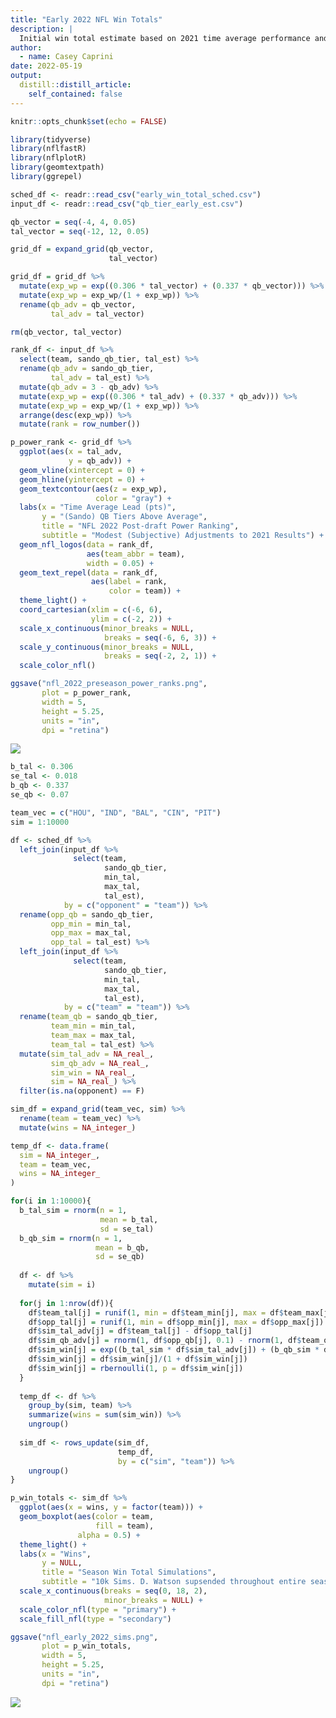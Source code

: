 ```yaml
---
title: "Early 2022 NFL Win Totals"
description: |
  Initial win total estimate based on 2021 time average performance and 2022 QB quality.
author:
  - name: Casey Caprini
date: 2022-05-19
output:
  distill::distill_article:
    self_contained: false
---
```



```r
knitr::opts_chunk$set(echo = FALSE)
```

```r

library(tidyverse)
library(nflfastR)
library(nflplotR)
library(geomtextpath)
library(ggrepel)

```


```r

sched_df <- readr::read_csv("early_win_total_sched.csv")
input_df <- readr::read_csv("qb_tier_early_est.csv")

```


```r

qb_vector = seq(-4, 4, 0.05)
tal_vector = seq(-12, 12, 0.05)

grid_df = expand_grid(qb_vector,
                      tal_vector)

grid_df = grid_df %>%
  mutate(exp_wp = exp((0.306 * tal_vector) + (0.337 * qb_vector))) %>%
  mutate(exp_wp = exp_wp/(1 + exp_wp)) %>%
  rename(qb_adv = qb_vector,
         tal_adv = tal_vector)

rm(qb_vector, tal_vector)

```

```r

rank_df <- input_df %>%
  select(team, sando_qb_tier, tal_est) %>%
  rename(qb_adv = sando_qb_tier,
         tal_adv = tal_est) %>%
  mutate(qb_adv = 3 - qb_adv) %>%
  mutate(exp_wp = exp((0.306 * tal_adv) + (0.337 * qb_adv))) %>%
  mutate(exp_wp = exp_wp/(1 + exp_wp)) %>%
  arrange(desc(exp_wp)) %>%
  mutate(rank = row_number())

p_power_rank <- grid_df %>%
  ggplot(aes(x = tal_adv,
             y = qb_adv)) +
  geom_vline(xintercept = 0) +
  geom_hline(yintercept = 0) +
  geom_textcontour(aes(z = exp_wp),
                   color = "gray") +
  labs(x = "Time Average Lead (pts)",
       y = "(Sando) QB Tiers Above Average",
       title = "NFL 2022 Post-draft Power Ranking",
       subtitle = "Modest (Subjective) Adjustments to 2021 Results") +
  geom_nfl_logos(data = rank_df,
                 aes(team_abbr = team),
                 width = 0.05) +
  geom_text_repel(data = rank_df,
                  aes(label = rank,
                      color = team)) +
  theme_light() +
  coord_cartesian(xlim = c(-6, 6),
                  ylim = c(-2, 2)) +
  scale_x_continuous(minor_breaks = NULL,
                     breaks = seq(-6, 6, 3)) +
  scale_y_continuous(minor_breaks = NULL,
                     breaks = seq(-2, 2, 1)) +
  scale_color_nfl()

ggsave("nfl_2022_preseason_power_ranks.png",
       plot = p_power_rank,
       width = 5,
       height = 5.25,
       units = "in",
       dpi = "retina")

```

![](nfl_2022_preseason_power_ranks.png)

```r

b_tal <- 0.306
se_tal <- 0.018
b_qb <- 0.337
se_qb <- 0.07

team_vec = c("HOU", "IND", "BAL", "CIN", "PIT")
sim = 1:10000

df <- sched_df %>%
  left_join(input_df %>%
              select(team,
                     sando_qb_tier,
                     min_tal,
                     max_tal,
                     tal_est),
            by = c("opponent" = "team")) %>%
  rename(opp_qb = sando_qb_tier,
         opp_min = min_tal,
         opp_max = max_tal,
         opp_tal = tal_est) %>%
  left_join(input_df %>%
              select(team,
                     sando_qb_tier,
                     min_tal,
                     max_tal,
                     tal_est),
            by = c("team" = "team")) %>%
  rename(team_qb = sando_qb_tier,
         team_min = min_tal,
         team_max = max_tal,
         team_tal = tal_est) %>%
  mutate(sim_tal_adv = NA_real_,
         sim_qb_adv = NA_real_,
         sim_win = NA_real_,
         sim = NA_real_) %>%
  filter(is.na(opponent) == F)

sim_df = expand_grid(team_vec, sim) %>%
  rename(team = team_vec) %>%
  mutate(wins = NA_integer_)

temp_df <- data.frame(
  sim = NA_integer_,
  team = team_vec,
  wins = NA_integer_
)

for(i in 1:10000){
  b_tal_sim = rnorm(n = 1,
                    mean = b_tal,
                    sd = se_tal)
  b_qb_sim = rnorm(n = 1,
                   mean = b_qb,
                   sd = se_qb)
  
  df <- df %>%
    mutate(sim = i)
  
  for(j in 1:nrow(df)){
    df$team_tal[j] = runif(1, min = df$team_min[j], max = df$team_max[j])
    df$opp_tal[j] = runif(1, min = df$opp_min[j], max = df$opp_max[j])
    df$sim_tal_adv[j] = df$team_tal[j] - df$opp_tal[j]
    df$sim_qb_adv[j] = rnorm(1, df$opp_qb[j], 0.1) - rnorm(1, df$team_qb[j], 0.1)
    df$sim_win[j] = exp((b_tal_sim * df$sim_tal_adv[j]) + (b_qb_sim * df$sim_qb_adv[j]))
    df$sim_win[j] = df$sim_win[j]/(1 + df$sim_win[j])
    df$sim_win[j] = rbernoulli(1, p = df$sim_win[j])
  }
  
  temp_df <- df %>%
    group_by(sim, team) %>%
    summarize(wins = sum(sim_win)) %>%
    ungroup()
  
  sim_df <- rows_update(sim_df,
                        temp_df,
                        by = c("sim", "team")) %>%
    ungroup()
}

p_win_totals <- sim_df %>%
  ggplot(aes(x = wins, y = factor(team))) +
  geom_boxplot(aes(color = team,
                   fill = team),
               alpha = 0.5) +
  theme_light() +
  labs(x = "Wins",
       y = NULL,
       title = "Season Win Total Simulations",
       subtitle = "10k Sims. D. Watson supsended throughout entire season.") +
  scale_x_continuous(breaks = seq(0, 18, 2),
                     minor_breaks = NULL) +
  scale_color_nfl(type = "primary") +
  scale_fill_nfl(type = "secondary")

ggsave("nfl_early_2022_sims.png",
       plot = p_win_totals,
       width = 5,
       height = 5.25,
       units = "in",
       dpi = "retina")
```

![](nfl_early_2022_sims.png)